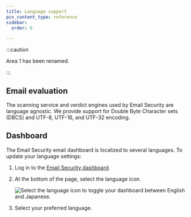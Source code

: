 ```yaml
---
title: Language support
pcx_content_type: reference
sidebar:
  order: 6

---
```



:::caution

Area 1 has been renamed. <Render file="rename-area1-to-ces" />


:::

## Email evaluation

The scanning service and verdict engines used by Email Security are language agnostic. We provide support for Double Byte Character sets (DBCS) and UTF-8, UTF-16, and UTF-32 encoding.

## Dashboard

The Email Security email dashboard is localized to several languages. To update your language settings:

1. Log in to the [Email Security dashboard](https://horizon.area1security.com/).

2. At the bottom of the page, select the language icon.

    <div class="medium-img">

   ![Select the language icon to toggle your dashboard between English and Japanese.](~/assets/images/email-security/language-switcher.png)

    </div>

3. Select your preferred language.
